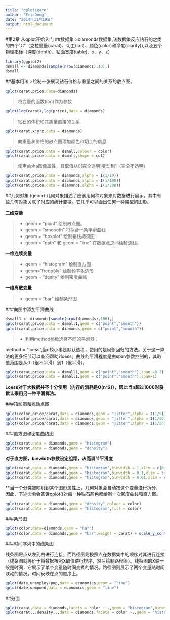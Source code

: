 ```yaml
---
title: "qplotLearn"
author: "EricDoug"
date: "2014年11月19日"
output: html_document
---
```

#第2章 从qplot开始入门
##数据集
>diamonds数据集,该数据集反应钻石的之类的四个"C"（克拉重量(carat)、切工(cut)、颜色(color)和净度(clarity)),以及五个物理指标（深度(depth)、钻面宽度(table)、x、y、z）

```r
library(ggplot2)
dsmall <- diamonds[sample(nrow(diamonds),10),]
dsmall
```

##基本用法
>绘制一张展现钻石价格与重量之间的关系的散点图。

```r
qplot(carat,price,data=diamonds)
```

>将变量的函数(log)作为参数

```r
qplot(log(carat),log(price),data = diamonds)
```

>钻石的体积和其质量直接的关系

```r
qplot(carat,x*y*z,data = diamonds)
```

>向重量和价格的散点图添加颜色和切工的信息

```r
qplot(carat,price,data = dsmall,colour = color)
qplot(carat,price,data = dsmall,shape = cut)
```

>使用alpha图像属性，其取值从0(完全透明)变动到1（完全不透明）

```r
qplot(carat,price,data = diamonds,alpha = I(1/10))
qplot(carat,price,data = diamonds,alpha = I(1/100))
qplot(carat,price,data = diamonds,alpha = I(1/200))
```

##几何对象 (geom)
几何对象描述了应该用何种对象来对数据进行展示，其中有些几何对象关联了对应的统计变换。它几乎可以画出任何一种类型的图形。

**二维变量**

>*  geom = "point"  绘制散点图。
>*  geom = "smoooth"  将拟合一条平滑曲线
>*  geom = "boxplot"  绘制箱线胡须图
>*  geom = "path" 和 geom = "line" 在数据点之间绘制连线。

**一维连续变量**

>*  geom = "histogram" 绘制直方图
>*  geom="freqpoly" 绘制频率多边形
>*  geom = "desity" 绘制密度曲线

**一维离散变量**

>*  geom = "bar" 绘制条形图

###向图中添加平滑曲线

```r
dsmall1 <- diamonds[sample(nrow(diamonds),100),]
qplot(carat,price,data = dsmall1,geom = c("point","smooth"))
qplot(carat,price,data = diamonds,geom = c("point","smooth"))
```


>* 利用method参数选择不同的平滑器：

method = "loess",当n较小事是默认选项，使用的是局部回归的方法。关于这一算法的更多细节可以查阅帮助?loess。曲线的平滑程度是由span参数控制的，其取值范围是从0（很不平滑）到1（很平滑）。

```r
qplot(carat,price,data = dsmall1,geom = c("point","smooth"),span =0.2)
qplot(carat,price,data = dsmall1,geom = c("point","smooth"),span=1)
```

**Loess对于大数据并不十分使用（内存的消耗是O(n^2)），因此当n超过1000时将默认采用另一种平滑算法。**

###箱线图和扰动点图

```r
qplot(color,price/carat,data = diamonds,geom = "jitter",alpha = I(1/5))
qplot(color,price/carat,data = diamonds,geom = "jitter",alpha = I(1/50))
qplot(color,price/carat,data = diamonds,geom = "jitter",alpha = I(1/200))
```

###直方图和密度曲线图

```r
qplot(carat,data = diamonds,geom = "histogram")
qplot(carat,data = diamonds,geom = "density")
```

**对于直方图，binwidth参数设定组距，从而调节平滑度**

```r
qplot(carat,data = diamonds,geom = "histogram",binwidth = 1,xlim = c(0,3))
qplot(carat,data = diamonds,geom = "histogram",binwidth = 0.1,xlim = c(0,3))
qplot(carat,data = diamonds,geom = "histogram",binwidth = 0.01,xlim = c(0,3))
```

**当一个分类被映射到某个图形属性上，几何对象会自动按这个变量进行拆分，因此，下述命令会告诉qplot()对每一种钻石颜色都绘制一次密度曲线和直方图。

```r
qplot(carat,data = diamonds,geom = "density",colour = color)
qplot(carat,data = diamonds,geom = "histogram",fill = color)
```

###条形图

```r
qplot(color,data=diamonds,geom = "bar")
qplot(color,data = diamonds,geom = "bar",weight = carat) + scale_y_continuous("carat")
```

###时间序列中的线条图

线条图将点从左到右进行连接，而路径图则按照点在数据集中的顺序对其进行连接（线条图就等价于将数据按照X取值进行排序，然后绘制路径图）。线条图的X轴一般是时间，它展示了单个变量随时间变换的情况。路径图则展示了两个变量随时间联动的情况，时间反映在点的顺序上。

```r
qplot(date,unemploy/pop,data = economics,geom = "line")
qplot(date,uempmed,data = economics,geom = "line")
```

##分面

```r
qplot(carat,data = diamonds,facets = color ~ .,geom = "histogram",binwidth = 0.1,xlim = c(0,3))
qplot(carat,..density..,data = diamonds,facets = color ~.,geom = "histogram",binwidth = 0.1,xlim = c(0,3))
```

